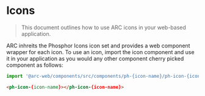 # Icons

> This document outlines how to use ARC icons in your web-based application.

ARC inhreits the Phosphor Icons icon set and provides a web component wrapper for each icon. To use an icon, import the icon component and use it in your application as you would any other component cherry picked component as follows:

```ts
import '@arc-web/components/src/components/ph-{icon-name}/ph-icon-{icon-name}.js';
```

```html
<ph-icon-{icon-name}></ph-icon-{icon-name}>
```
